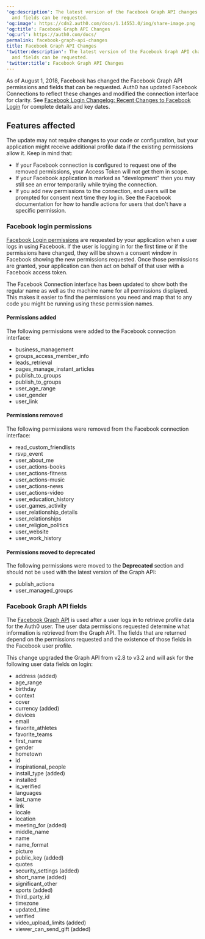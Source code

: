 ---
'og:description': The latest version of the Facebook Graph API changes what permissions
  and fields can be requested.
'og:image': https://cdn2.auth0.com/docs/1.14553.0/img/share-image.png
'og:title': Facebook Graph API Changes
'og:url': https://auth0.com/docs/
permalink: facebook-graph-api-changes
title: Facebook Graph API Changes
'twitter:description': The latest version of the Facebook Graph API changes what permissions
  and fields can be requested.
'twitter:title': Facebook Graph API Changes
---
As of August 1, 2018, Facebook has changed the Facebook Graph API permissions and fields that can be requested. Auth0 has updated Facebook Connections to reflect these changes and modified the connection interface for clarity. See [Facebook Login Changelog: Recent Changes to Facebook Login](https://developers.facebook.com/docs/facebook-login/changelog#2018-07-02) for complete details and key dates.

## Features affected

The update may not require changes to your code or configuration, but your application might receive additional profile data if the existing permissions allow it. Keep in mind that:

* If your Facebook connection is configured to request one of the removed permissions, your <Tooltip tip="Access Token: Authorization credential, in the form of an opaque string or JWT, used to access an API." cta="View Glossary" href="/docs/glossary?term=Access+Token">Access Token</Tooltip> will not get them in scope.
* If your Facebook application is marked as "development" then you may still see an error temporarily while trying the connection.
* If you add new permissions to the connection, end users will be prompted for consent next time they log in. See the Facebook documentation for how to handle actions for users that don't have a specific permission.

### Facebook login permissions

[Facebook Login permissions](https://developers.facebook.com/docs/facebook-login/permissions) are requested by your application when a user logs in using Facebook. If the user is logging in for the first time or if the permissions have changed, they will be shown a consent window in Facebook showing the new permissions requested. Once those permissions are granted, your application can then act on behalf of that user with a Facebook access token.

The Facebook Connection interface has been updated to show both the regular name as well as the machine name for all permissions displayed. This makes it easier to find the permissions you need and map that to any code you might be running using these permission names.

#### Permissions added

The following permissions were added to the Facebook connection interface:

* business_management
* groups_access_member_info
* leads_retrieval
* pages_manage_instant_articles
* publish_to_groups
* publish_to_groups
* user_age_range
* user_gender
* user_link

#### Permissions removed

The following permissions were removed from the Facebook connection interface:

* read_custom_friendlists
* rsvp_event
* user_about_me
* user_actions-books
* user_actions-fitness
* user_actions-music
* user_actions-news
* user_actions-video
* user_education_history
* user_games_activity
* user_relationship_details
* user_relationships
* user_religion_politics
* user_website
* user_work_history

#### Permissions moved to deprecated

The following permissions were moved to the **Deprecated** section and should not be used with the latest version of the Graph API:

* publish_actions
* user_managed_groups

### Facebook Graph API fields

The [Facebook Graph API](https://developers.facebook.com/docs/graph-api/reference/v3.2/user) is used after a user logs in to retrieve profile data for the Auth0 user. The user data permissions requested determine what information is retrieved from the Graph API. The fields that are returned depend on the permissions requested and the existence of those fields in the Facebook user profile.

This change upgraded the Graph API from v2.8 to v3.2 and will ask for the following user data fields on login:

* address (added)
* age_range
* birthday
* context
* cover
* currency (added)
* devices
* email
* favorite_athletes
* favorite_teams
* first_name
* gender
* hometown
* id
* inspirational_people
* install_type (added)
* installed
* is_verified
* languages
* last_name
* link
* locale
* location
* meeting_for (added)
* middle_name
* name
* name_format
* picture
* public_key (added)
* quotes
* security_settings (added)
* short_name (added)
* significant_other
* sports (added)
* third_party_id
* timezone
* updated_time
* verified
* video_upload_limits (added)
* viewer_can_send_gift (added)